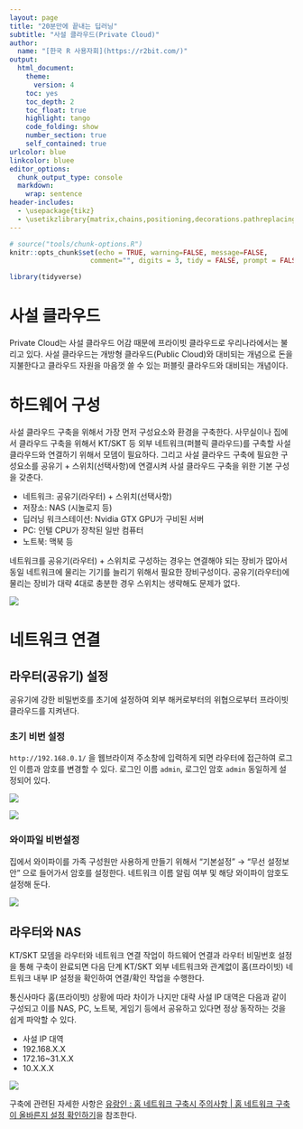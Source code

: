 ```yaml
---
layout: page
title: "20분만에 끝내는 딥러닝"
subtitle: "사설 클라우드(Private Cloud)"
author:
  name: "[한국 R 사용자회](https://r2bit.com/)"
output:
  html_document: 
    theme:
      version: 4
    toc: yes
    toc_depth: 2
    toc_float: true
    highlight: tango
    code_folding: show
    number_section: true
    self_contained: true
urlcolor: blue
linkcolor: bluee
editor_options: 
  chunk_output_type: console
  markdown: 
    wrap: sentence
header-includes: 
  - \usepackage{tikz}
  - \usetikzlibrary{matrix,chains,positioning,decorations.pathreplacing,arrows}
---
```


```r
# source("tools/chunk-options.R")
knitr::opts_chunk$set(echo = TRUE, warning=FALSE, message=FALSE,
                    comment="", digits = 3, tidy = FALSE, prompt = FALSE, fig.align = 'center')

library(tidyverse)
```

# 사설 클라우드

Private Cloud는 사설 클라우드 어감 때문에 프라이빗 클라우드로 우리나라에서는 
불리고 있다. 사설 클라우드는 개방형 클라우드(Public Cloud)와 대비되는 개념으로
돈을 지불한다고 클라우드 자원을 마음껏 쓸 수 있는 퍼블릿 클라우드와 대비되는 개념이다.


# 하드웨어 구성

사설 클라우드 구축을 위해서 가장 먼저 구성요소와 환경을 구축한다. 사무실이나 
집에서 클라우드 구축을 위해서 KT/SKT 등 외부 네트워크(퍼블릭 클라우드)를 구축할 사설 클라우드와 연결하기 위해서 모뎀이 필요하다.
그리고 사설 클라우드 구축에 필요한 구성요소를 공유기 + 스위치(선택사항)에 연결시켜 
사설 클라우드 구축을 위한 기본 구성을 갖춘다.

- 네트워크: 공유기(라우터) + 스위치(선택사항)
- 저장소: NAS (시놀로지 등)
- 딥러닝 워크스테이션: Nvidia GTX GPU가 구비된 서버
- PC: 인텔 CPU가 장착된 일반 컴퓨터
- 노트북: 맥북 등

네트워크를 공유기(라우터) + 스위치로 구성하는 경우는 연결해야 되는 장비가 
많아서 동일 네트워크에 물리는 기기를 늘리기 위해서 필요한 장비구성이다.
공유기(라우터)에 물리는 장비가 대략 4대로 충분한 경우 스위치는 생략해도 문제가 
없다.


![](assets/cloud/home_network.png)

# 네트워크 연결


## 라우터(공유기) 설정 {.tabset}

공유기에 강한 비밀번호를 초기에 설정하여 외부 해커로부터의 위협으로부터
프라이빗 클라우드를 지켜낸다. 

### 초기 비번 설정

`http://192.168.0.1/` 을 웹브라이져 주소창에 입력하게 되면 라우터에 접근하여 
로그인 이름과 암호를 변경할 수 있다. 로그인 이름 `admin`, 로그인 암호 `admin`
동일하게 설정되어 있다.

![](assets/cloud/router-iptime.jpg)

![](assets/cloud/rounter-admin-password.jpg)

### 와이파일 비번설정

집에서 와이파이를 가족 구성원만 사용하게 만들기 위해서 "기본설정" &rarr; "무선 설정보안"
으로 들어가서 암호를 설정한다. 네트워크 이름 알림 여부 및 해당 와이파이 
암호도 설정해 둔다.


![](assets/cloud/rounter-iptime-network.jpg)

## 라우터와 NAS

KT/SKT 모뎀을 라우터와 네트워크 연결 작업이 하드웨어 연결과 라우터 비밀번호 
설정을 통해 구축이 완료되면 다음 단계 KT/SKT 외부 네트워크와 관계없이
홈(프라이빗) 네트워크 내부 IP 설정을 확인하여 연결/확인 작업을 수행한다.

통신사마다 홈(프라이빗) 상황에 따라 차이가 나지만 대략 사설 IP 대역은 다음과 
같이 구성되고 이를 NAS, PC, 노트북, 게임기 등에서 공유하고 있다면 정상 동작하는 것을 
쉽게 파악할 수 있다.

- 사설 IP 대역
 - 192.168.X.X
 - 172.16~31.X.X
 - 10.X.X.X

![](assets/cloud/home_network_youtube.png)

구축에 관련된 자세한 사항은 [유랑인 : 홈 네트워크 구축시 주의사항 | 홈 네트워크 구축이 올바른지 설정 확인하기](https://www.youtube.com/watch?v=30wlGldueCE)을 참조한다.



